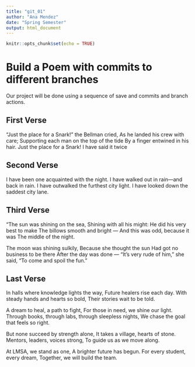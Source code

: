 ```yaml
---
title: "git_01"
author: "Ana Mendez"
date: "Spring Semester"
output: html_document
---
```


```r
knitr::opts_chunk$set(echo = TRUE)
```
# Build a Poem with commits to different branches
Our project will be done using a sequence of save and commits and branch actions.
<!-- Do not modify or change any text in "!--" bracketed areas such as this --- these are instructions to
you, if you change any of this the git program will notice it and compromise your git merging strategy !-->

## First Verse 
<!--Put the first five lines of a poem by Lewis Carrol in this section!-->

"Just the place for a Snark!" the Bellman cried,
   As he landed his crew with care;
Supporting each man on the top of the tide
   By a finger entwined in his hair.
Just the place for a Snark! I have said it twice

## Second Verse
<!--Put the first five lines of a poem by Robert Frost here!-->

I have been one acquainted with the night.
I have walked out in rain—and back in rain.
I have outwalked the furthest city light.
I have looked down the saddest city lane.

## Third Verse
<!--Put the first two verses of The Walrus and the Carpenter here!-->

"The sun was shining on the sea,
      Shining with all his might:
He did his very best to make
      The billows smooth and bright —
And this was odd, because it was
      The middle of the night.

The moon was shining sulkily,
      Because she thought the sun
Had got no business to be there
      After the day was done —
"It's very rude of him," she said,
      "To come and spoil the fun."

## Last Verse
<!--Put a short poem you created using chatGPT of 20 to 30 lines,here!-->
In halls where knowledge lights the way,
Future healers rise each day.
With steady hands and hearts so bold,
Their stories wait to be told.

A dream to heal, a path to fight,
For those in need, we shine our light.
Through books, through labs, through sleepless nights,
We chase the goal that feels so right.

But none succeed by strength alone,
It takes a village, hearts of stone.
Mentors, leaders, voices strong,
To guide us as we move along.

At LMSA, we stand as one,
A brighter future has begun.
For every student, every dream,
Together, we will build the team.